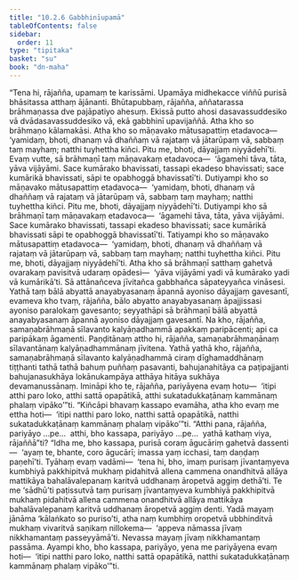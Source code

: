 ```yaml
---
title: "10.2.6 Gabbhinīupamā"
tableOfContents: false
sidebar:
  order: 11
type: "tipitaka"
basket: "su"
book: "dn-maha"
---
```



<DynamicBreadcrumb />

<Division number="420" book="dn-maha">

<Paragraph number="1107" book="dn-maha">
“Tena hi, rājañña, upamaṃ te karissāmi. Upamāya midhekacce viññū purisā bhāsitassa atthaṃ ājānanti. Bhūtapubbaṃ, rājañña, aññatarassa brāhmaṇassa dve pajāpatiyo ahesuṃ. Ekissā putto ahosi dasavassuddesiko vā dvādasavassuddesiko vā, ekā gabbhinī upavijaññā. Atha kho so brāhmaṇo kālamakāsi. Atha kho so māṇavako mātusapattiṃ etadavoca—  ‘yamidaṃ, bhoti, dhanaṃ vā dhaññaṃ vā rajataṃ vā jātarūpaṃ vā, sabbaṃ taṃ mayhaṃ; natthi tuyhettha kiñci. Pitu me, bhoti, dāyajjaṃ niyyādehī’ti. Evaṃ vutte, sā brāhmaṇī taṃ māṇavakaṃ etadavoca—  ‘āgamehi tāva, tāta, yāva vijāyāmi. Sace kumārako bhavissati, tassapi ekadeso bhavissati; sace kumārikā bhavissati, sāpi te opabhoggā bhavissatī’ti. Dutiyampi kho so māṇavako mātusapattiṃ etadavoca—  ‘yamidaṃ, bhoti, dhanaṃ vā dhaññaṃ vā rajataṃ vā jātarūpaṃ vā, sabbaṃ taṃ mayhaṃ; natthi tuyhettha kiñci. Pitu me, bhoti, dāyajjaṃ niyyādehī’ti. Dutiyampi kho sā brāhmaṇī taṃ māṇavakaṃ etadavoca—  ‘āgamehi tāva, tāta, yāva vijāyāmi. Sace kumārako bhavissati, tassapi ekadeso bhavissati; sace kumārikā bhavissati sāpi te opabhoggā bhavissatī’ti. Tatiyampi kho so māṇavako mātusapattiṃ etadavoca—  ‘yamidaṃ, bhoti, dhanaṃ vā dhaññaṃ vā rajataṃ vā jātarūpaṃ vā, sabbaṃ taṃ mayhaṃ; natthi tuyhettha kiñci. Pitu me, bhoti, dāyajjaṃ niyyādehī’ti.
</Paragraph>

<Paragraph number="1108" book="dn-maha">
Atha kho sā brāhmaṇī satthaṃ gahetvā ovarakaṃ pavisitvā udaraṃ opādesi—  ‘yāva vijāyāmi yadi vā kumārako yadi vā kumārikā’ti. Sā attānañceva jīvitañca gabbhañca sāpateyyañca vināsesi. Yathā taṃ bālā abyattā anayabyasanaṃ āpannā ayoniso dāyajjaṃ gavesantī, evameva kho tvaṃ, rājañña, bālo abyatto anayabyasanaṃ āpajjissasi ayoniso paralokaṃ gavesanto; seyyathāpi sā brāhmaṇī bālā abyattā anayabyasanaṃ āpannā ayoniso dāyajjaṃ gavesantī. Na kho, rājañña, samaṇabrāhmaṇā sīlavanto kalyāṇadhammā apakkaṃ paripācenti; api ca paripākaṃ āgamenti. Paṇḍitānaṃ attho hi, rājañña, samaṇabrāhmaṇānaṃ sīlavantānaṃ kalyāṇadhammānaṃ jīvitena. Yathā yathā kho, rājañña, samaṇabrāhmaṇā sīlavanto kalyāṇadhammā ciraṃ dīghamaddhānaṃ tiṭṭhanti tathā tathā bahuṃ puññaṃ pasavanti, bahujanahitāya ca paṭipajjanti bahujanasukhāya lokānukampāya atthāya hitāya sukhāya devamanussānaṃ. Imināpi kho te, rājañña, pariyāyena evaṃ hotu—  ‘itipi atthi paro loko, atthi sattā opapātikā, atthi sukatadukkaṭānaṃ kammānaṃ phalaṃ vipāko’”ti.
</Paragraph>

</Division>
<Division number="421" book="dn-maha">

<Paragraph number="1109" book="dn-maha">
“Kiñcāpi bhavaṃ kassapo evamāha, atha kho evaṃ me ettha hoti—  ‘itipi natthi paro loko, natthi sattā opapātikā, natthi sukatadukkaṭānaṃ kammānaṃ phalaṃ vipāko’”ti. “Atthi pana, rājañña, pariyāyo …pe…  atthi, bho kassapa, pariyāyo …pe…  yathā kathaṃ viya, rājaññā”ti? “Idha me, bho kassapa, purisā coraṃ āgucāriṃ gahetvā dassenti—  ‘ayaṃ te, bhante, coro āgucārī; imassa yaṃ icchasi, taṃ daṇḍaṃ paṇehī’ti. Tyāhaṃ evaṃ vadāmi—  ‘tena hi, bho, imaṃ purisaṃ jīvantaṃyeva kumbhiyā pakkhipitvā mukhaṃ pidahitvā allena cammena onandhitvā allāya mattikāya bahalāvalepanaṃ karitvā uddhanaṃ āropetvā aggiṃ dethā’ti. Te me ‘sādhū’ti paṭissutvā taṃ purisaṃ jīvantaṃyeva kumbhiyā pakkhipitvā mukhaṃ pidahitvā allena cammena onandhitvā allāya mattikāya bahalāvalepanaṃ karitvā uddhanaṃ āropetvā aggiṃ denti. Yadā mayaṃ jānāma ‘kālaṅkato so puriso’ti, atha naṃ kumbhiṃ oropetvā ubbhinditvā mukhaṃ vivaritvā saṇikaṃ nillokema—  ‘appeva nāmassa jīvaṃ nikkhamantaṃ passeyyāmā’ti. Nevassa mayaṃ jīvaṃ nikkhamantaṃ passāma. Ayampi kho, bho kassapa, pariyāyo, yena me pariyāyena evaṃ hoti—  ‘itipi natthi paro loko, natthi sattā opapātikā, natthi sukatadukkaṭānaṃ kammānaṃ phalaṃ vipāko’”ti.
</Paragraph>
</Division>